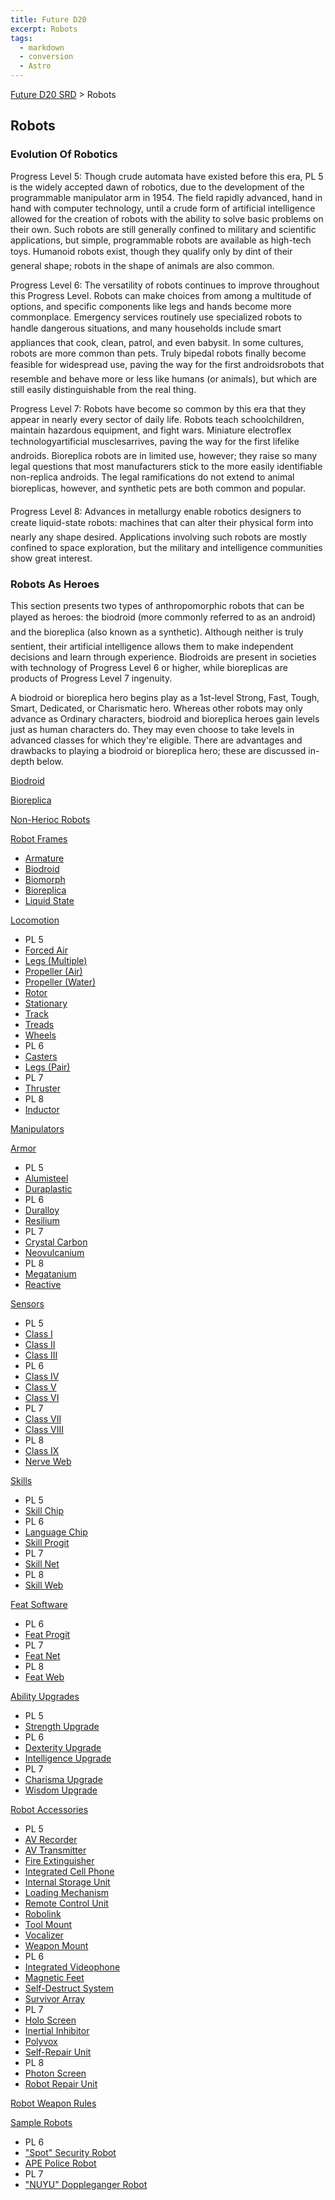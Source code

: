 ```yaml
---
title: Future D20
excerpt: Robots
tags:
  - markdown
  - conversion
  - Astro
---
```






[Future D20 SRD]( / ) > Robots




## Robots


### Evolution Of Robotics


Progress Level 5: Though crude automata have existed before this era, PL 5 is the widely accepted dawn of robotics, due to the development of the programmable manipulator arm in 1954. The field rapidly advanced, hand in hand with computer technology, until a crude form of artificial intelligence allowed for the creation of robots with the ability to solve basic problems on their own. Such robots are still generally confined to military and scientific applications, but simple, programmable robots are available as high-tech toys. Humanoid robots exist, though they qualify only by dint of their general shape; robots in the shape of animals are also common.


Progress Level 6: The versatility of robots continues to improve throughout this Progress Level. Robots can make choices from among a multitude of options, and specific components like legs and hands become more commonplace. Emergency services routinely use specialized robots to handle dangerous situations, and many households include smart appliances that cook, clean, patrol, and even babysit. In some cultures, robots are more common than pets. Truly bipedal robots finally become feasible for widespread use, paving the way for the first androidsrobots that resemble and behave more or less like humans (or animals), but which are still easily distinguishable from the real thing.


Progress Level 7: Robots have become so common by this era that they appear in nearly every sector of daily life. Robots teach schoolchildren, maintain hazardous equipment, and fight wars. Miniature electroflex technologyartificial musclesarrives, paving the way for the first lifelike androids. Bioreplica robots are in limited use, however; they raise so many legal questions that most manufacturers stick to the more easily identifiable non-replica androids. The legal ramifications do not extend to animal bioreplicas, however, and synthetic pets are both common and popular.


Progress Level 8: Advances in metallurgy enable robotics designers to create liquid-state robots: machines that can alter their physical form into nearly any shape desired. Applications involving such robots are mostly confined to space exploration, but the military and intelligence communities show great interest.


### Robots As Heroes


This section presents two types of anthropomorphic robots that can be played as heroes: the biodroid (more commonly referred to as an android) and the bioreplica (also known as a synthetic). Although neither is truly sentient, their artificial intelligence allows them to make independent decisions and learn through experience. Biodroids are present in societies with technology of Progress Level 6 or higher, while bioreplicas are products of Progress Level 7 ingenuity.


A biodroid or bioreplica hero begins play as a 1st-level Strong, Fast, Tough, Smart, Dedicated, or Charismatic hero. Whereas other robots may only advance as Ordinary characters, biodroid and bioreplica heroes gain levels just as human characters do. They may even choose to take levels in advanced classes for which they're eligible. There are advantages and drawbacks to playing a biodroid or bioreplica hero; these are discussed in-depth below.


[Biodroid](future-d20-srd-robots-biodroid)


[Bioreplica](future-d20-srd-robots-bioreplica)


[Non-Herioc Robots](future-d20-srd-robots-non-heroic-robots)


[Robot Frames](future-d20-srd-robots-robot-frames-index)


- [Armature](future-d20-srd-robots-robot-frames-armature)
- [Biodroid](future-d20-srd-robots-robot-frames-biodroid)
- [Biomorph](future-d20-srd-robots-robot-frames-biomorph)
- [Bioreplica](future-d20-srd-robots-robot-frames-bioreplica)
- [Liquid State](future-d20-srd-robots-robot-frames-liquid-state)


[Locomotion](future-d20-srd-robots-locomotion-index)


- PL 5
- [Forced Air](future-d20-srd-robots-locomotion-forced-air)
- [Legs (Multiple)](future-d20-srd-robots-locomotion-legs-multiple)
- [Propeller (Air)](future-d20-srd-robots-locomotion-propeller-air)
- [Propeller (Water)](future-d20-srd-robots-locomotion-propeller-water)
- [Rotor](future-d20-srd-robots-locomotion-rotor)
- [Stationary](future-d20-srd-robots-locomotion-stationary)
- [Track](future-d20-srd-robots-locomotion-track)
- [Treads](future-d20-srd-robots-locomotion-treads)
- [Wheels](future-d20-srd-robots-locomotion-wheels)
- PL 6
- [Casters](future-d20-srd-robots-locomotion-casters)
- [Legs (Pair)](future-d20-srd-robots-locomotion-legs-pair)
- PL 7
- [Thruster](future-d20-srd-robots-locomotion-thruster)
- PL 8
- [Inductor](future-d20-srd-robots-locomotion-inductor)


[Manipulators](future-d20-srd-robots-manipulators)


[Armor](future-d20-srd-robots-armor-index)


- PL 5
- [Alumisteel](future-d20-srd-robots-armor-alumisteel)
- [Duraplastic](future-d20-srd-robots-armor-duraplastic)
- PL 6
- [Duralloy](future-d20-srd-robots-armor-duralloy)
- [Resilium](future-d20-srd-robots-armor-resilium)
- PL 7
- [Crystal Carbon](future-d20-srd-robots-armor-crystal-carbon)
- [Neovulcanium](future-d20-srd-robots-armor-neovulcanium)
- PL 8
- [Megatanium](future-d20-srd-robots-armor-megatanium)
- [Reactive](future-d20-srd-robots-armor-reactive)


[Sensors](future-d20-srd-robots-sensors-index)


- PL 5
- [Class I](future-d20-srd-robots-sensors-class-i)
- [Class II](future-d20-srd-robots-sensors-class-ii)
- [Class III](future-d20-srd-robots-sensors-class-iii)
- PL 6
- [Class IV](future-d20-srd-robots-sensors-class-iv)
- [Class V](future-d20-srd-robots-sensors-class-v)
- [Class VI](future-d20-srd-robots-sensors-class-vi)
- PL 7
- [Class VII](future-d20-srd-robots-sensors-class-vii)
- [Class VIII](future-d20-srd-robots-sensors-class-viii)
- PL 8
- [Class IX](future-d20-srd-robots-sensors-class-ix)
- [Nerve Web](future-d20-srd-robots-sensors-nerve-web)


[Skills](future-d20-srd-robots-skills-index)


- PL 5
- [Skill Chip](future-d20-srd-robots-skills-skill-chip)
- PL 6
- [Language Chip](future-d20-srd-robots-skills-language-chip)
- [Skill Progit](future-d20-srd-robots-skills-skill-progit)
- PL 7
- [Skill Net](future-d20-srd-robots-skills-skill-net)
- PL 8
- [Skill Web](future-d20-srd-robots-skills-skill-web)


[Feat Software](future-d20-srd-robots-feat-software-index)


- PL 6
- [Feat Progit](future-d20-srd-robots-feat-software-feat-progit)
- PL 7
- [Feat Net](future-d20-srd-robots-feat-software-feat-net)
- PL 8
- [Feat Web](future-d20-srd-robots-feat-software-feat-web)


[Ability Upgrades](future-d20-srd-robots-ability-upgrades-index)


- PL 5
- [Strength Upgrade](future-d20-srd-robots-ability-upgrades-strength-upgrade)
- PL 6
- [Dexterity Upgrade](future-d20-srd-robots-ability-upgrades-dexterity-upgrade)
- [Intelligence Upgrade](future-d20-srd-robots-ability-upgrades-intelligence-upgrade)
- PL 7
- [Charisma Upgrade](future-d20-srd-robots-ability-upgrades-charisma-upgrade)
- [Wisdom Upgrade](future-d20-srd-robots-ability-upgrades-wisdom-upgrade)


[Robot Accessories](future-d20-srd-robots-robot-accessories-index)


- PL 5
- [AV Recorder](future-d20-srd-robots-robot-accessories-av-recorder)
- [AV Transmitter](future-d20-srd-robots-robot-accessories-av-transmitter)
- [Fire Extinguisher](future-d20-srd-robots-robot-accessories-fire-extinguisher)
- [Integrated Cell Phone](future-d20-srd-robots-robot-accessories-integrated-cell-phone)
- [Internal Storage Unit](future-d20-srd-robots-robot-accessories-internal-storage-unit)
- [Loading Mechanism](future-d20-srd-robots-robot-accessories-loading-mechanism)
- [Remote Control Unit](future-d20-srd-robots-robot-accessories-remote-control-unit)
- [Robolink](future-d20-srd-robots-robot-accessories-robolink)
- [Tool Mount](future-d20-srd-robots-robot-accessories-tool-mount)
- [Vocalizer](future-d20-srd-robots-robot-accessories-vocalizer)
- [Weapon Mount](future-d20-srd-robots-robot-accessories-weapon-mount)
- PL 6
- [Integrated Videophone](future-d20-srd-robots-robot-accessories-integrated-cell-phone)
- [Magnetic Feet](future-d20-srd-robots-robot-accessories-magnetic-feet)
- [Self-Destruct System](future-d20-srd-robots-robot-accessories-self-destruct-mechanism)
- [Survivor Array](future-d20-srd-robots-robot-accessories-survival-array)
- PL 7
- [Holo Screen](future-d20-srd-robots-robot-accessories-holo-screen)
- [Inertial Inhibitor](future-d20-srd-robots-robot-accessories-inertial-inhibitor)
- [Polyvox](future-d20-srd-robots-robot-accessories-polyvox)
- [Self-Repair Unit](future-d20-srd-robots-robot-accessories-self-repair-unit)
- PL 8
- [Photon Screen](future-d20-srd-robots-robot-accessories-photon-screen)
- [Robot Repair Unit](future-d20-srd-robots-robot-accessories-robot-repair-unit)


[Robot Weapon Rules](future-d20-srd-robots-robot-weapon-rules)


[Sample Robots](future-d20-srd-robots-sample-robots-index)


- PL 6
- ["Spot" Security
	    Robot                                                                                                                                                                                                                                                                                                                                                                                                                                                                                                                                                                                                                                                                                                                                                                                                                                                                                                                                                                                                                                       ](future-d20-srd-robots-sample-robots-spot-security-robot)
- [APE Police Robot](future-d20-srd-robots-sample-robots-ape-police-robot)
- PL 7
- ["NUYU" Doppleganger
	    Robot                                                                                                                                                                                                                                                                                                                                                                                                                                                                                                                                                                                                                                                                                                                                                                                                                                                                                                                                                                                                                                       ](future-d20-srd-robots-sample-robots-nuyu-doppleganger-robot)



